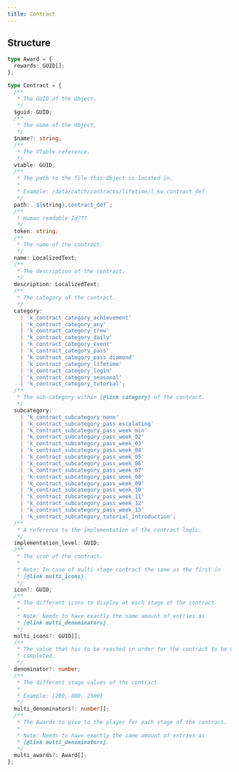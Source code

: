 ```yaml
---
title: Contract
---
```



<InternalsWarningAside />
<WorkInProgressAside />

## Structure

<VJsonHintAside />

```typescript
type Award = {
  rewards: GUID[];
};

type Contract = {
  /**
   * The GUID of the Object.
   */
  $guid: GUID;
  /**
   * The name of the Object.
   */
  $name?: string;
  /**
   * The VTable reference.
   */
  vtable: GUID;
  /**
   * The path to the file this Object is located in.
   *
   * Example: /data/catch/contracts/lifetime/l_ko.contract_def
   */
  path: `${string}.contract_def`;
  /**
   * Human readable Id???
   */
  token: string;
  /**
   * The name of the contract.
   */
  name: LocalizedText;
  /**
   * The description of the contract.
   */
  description: LocalizedText;
  /**
   * The category of the contract.
   */
  category:
    | 'k_contract_category_achievement'
    | 'k_contract_category_any'
    | 'k_contract_category_crew'
    | 'k_contract_category_daily'
    | 'k_contract_category_event'
    | 'k_contract_category_pass'
    | 'k_contract_category_pass_diamond'
    | 'k_contract_category_lifetime'
    | 'k_contract_category_login'
    | 'k_contract_category_seasonal'
    | 'k_contract_category_tutorial';
  /**
   * The sub-category within {@link category} of the contract.
   */
  subcategory:
    | 'k_contract_subcategory_none'
    | 'k_contract_subcategory_pass_escalating'
    | 'k_contract_subcategory_pass_week_min'
    | 'k_contract_subcategory_pass_week_02'
    | 'k_contract_subcategory_pass_week_03'
    | 'k_contract_subcategory_pass_week_04'
    | 'k_contract_subcategory_pass_week_05'
    | 'k_contract_subcategory_pass_week_06'
    | 'k_contract_subcategory_pass_week_07'
    | 'k_contract_subcategory_pass_week_08'
    | 'k_contract_subcategory_pass_week_09'
    | 'k_contract_subcategory_pass_week_10'
    | 'k_contract_subcategory_pass_week_11'
    | 'k_contract_subcategory_pass_week_12'
    | 'k_contract_subcategory_pass_week_13'
    | 'k_contract_subcategory_tutorial_introduction';
  /**
   * A reference to the implementation of the contract logic.
   */
  implementation_level: GUID;
  /**
   * The icon of the contract.
   *
   * Note: In case of multi stage contract the same as the first in
   * {@link multi_icons}.
   */
  icon?: GUID;
  /**
   * The different icons to display at each stage of the contract.
   *
   * Note: Needs to have exactly the same amount of entries as
   * {@link multi_denominators}.
   */
  multi_icons?: GUID[];
  /**
   * The value that has to be reached in order for the contract to be marked as
   * completed.
   */
  denominator?: number;
  /**
   * The different stage values of the contract.
   *
   * Example: [200, 800, 2500]
   */
  multi_denominators?: number[];
  /**
   * The Awards to give to the player for each stage of the contract.
   *
   * Note: Needs to have exactly the same amount of entries as
   * {@link multi_denominators}.
   */
  multi_awards?: Award[];
};
```
